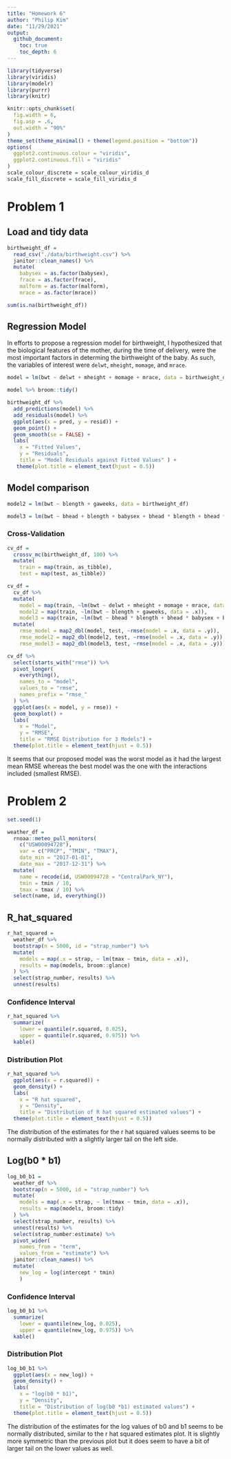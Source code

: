 ```yaml
---
title: "Homework 6"
author: "Philip Kim"
date: "11/29/2021"
output: 
  github_document:
    toc: true
    toc_depth: 6
---
```


```r
library(tidyverse)
library(viridis)
library(modelr)
library(purrr)
library(knitr)

knitr::opts_chunk$set(
  fig.width = 6,
  fig.asp = .6,
  out.width = "90%"
)
theme_set(theme_minimal() + theme(legend.position = "bottom"))
options(
  ggplot2.continuous.colour = "viridis",
  ggplot2.continuous.fill = "viridis"
)
scale_colour_discrete = scale_colour_viridis_d
scale_fill_discrete = scale_fill_viridis_d
```


# Problem 1

## Load and tidy data

```r
birthweight_df =
  read_csv("./data/birthweight.csv") %>% 
  janitor::clean_names() %>% 
  mutate(
    babysex = as.factor(babysex),
    frace = as.factor(frace),
    malform = as.factor(malform),
    mrace = as.factor(mrace))

sum(is.na(birthweight_df))
```

## Regression Model

In efforts to propose a regression model for birthweight, I hypothesized that the biological features of the mother, during the time of delivery, were the most important factors in determing the birthweight of the baby. As such, the variables of interest were `delwt`, `mheight`, `momage`, and `mrace`. 

```r
model = lm(bwt ~ delwt + mheight + momage + mrace, data = birthweight_df)

model %>% broom::tidy()

birthweight_df %>% 
  add_predictions(model) %>% 
  add_residuals(model) %>% 
  ggplot(aes(x = pred, y = resid)) +
  geom_point() +
  geom_smooth(se = FALSE) +
  labs(
    x = "Fitted Values",
    y = "Residuals",
    title = "Model Residuals against Fitted Values" ) +
   theme(plot.title = element_text(hjust = 0.5))
```

## Model comparison

```r
model2 = lm(bwt ~ blength + gaweeks, data = birthweight_df)

model3 = lm(bwt ~ bhead + blength + babysex + bhead * blength + bhead * babysex + blength * babysex + bhead * blength * babysex, data = birthweight_df)
```

### Cross-Validation

```r
cv_df = 
  crossv_mc(birthweight_df, 100) %>% 
  mutate(
    train = map(train, as_tibble),
    test = map(test, as_tibble))

cv_df = 
  cv_df %>% 
  mutate(
    model = map(train, ~lm(bwt ~ delwt + mheight + momage + mrace, data = .x)),
    model2 = map(train, ~lm(bwt ~ blength + gaweeks, data = .x)),
    model3 = map(train, ~lm(bwt ~ bhead * blength + bhead * babysex + blength * babysex + bhead * blength * babysex, data = .x))) %>% 
  mutate(
    rmse_model = map2_dbl(model, test, ~rmse(model = .x, data = .y)),
    rmse_model2 = map2_dbl(model2, test, ~rmse(model = .x, data = .y)),
    rmse_model3 = map2_dbl(model3, test, ~rmse(model = .x, data = .y)))

cv_df %>% 
  select(starts_with("rmse")) %>% 
  pivot_longer(
    everything(),
    names_to = "model",
    values_to = "rmse",
    names_prefix = "rmse_"
  ) %>% 
  ggplot(aes(x = model, y = rmse)) +
  geom_boxplot() +
  labs(
    x = "Model",
    y = "RMSE",
    title = "RMSE Distribution for 3 Models") +
  theme(plot.title = element_text(hjust = 0.5))
```

It seems that our proposed model was the worst model as it had the largest mean RMSE whereas the best model was the one with the interactions included (smallest RMSE). 


# Problem 2

```r
set.seed(1)

weather_df = 
  rnoaa::meteo_pull_monitors(
    c("USW00094728"),
    var = c("PRCP", "TMIN", "TMAX"), 
    date_min = "2017-01-01",
    date_max = "2017-12-31") %>%
  mutate(
    name = recode(id, USW00094728 = "CentralPark_NY"),
    tmin = tmin / 10,
    tmax = tmax / 10) %>%
  select(name, id, everything())
```

## R_hat_squared

```r
r_hat_squared = 
  weather_df %>% 
  bootstrap(n = 5000, id = "strap_number") %>% 
  mutate(
    models = map(.x = strap, ~ lm(tmax ~ tmin, data = .x)),
    results = map(models, broom::glance)
  ) %>% 
  select(strap_number, results) %>% 
  unnest(results)
```

### Confidence Interval

```r
r_hat_squared %>% 
  summarize(
    lower = quantile(r.squared, 0.025),
    upper = quantile(r.squared, 0.975)) %>% 
  kable()
```

### Distribution Plot

```r
r_hat_squared %>% 
  ggplot(aes(x = r.squared)) + 
  geom_density() +
  labs(
    x = "R hat squared",
    y = "Density",
    title = "Distribution of R hat squared estimated values") +
  theme(plot.title = element_text(hjust = 0.5))
```

The distribution of the estimates for the r hat squared values seems to be normally distributed with a slightly larger tail on the left side.

## Log(b0 * b1)

```r
log_b0_b1 = 
  weather_df %>% 
  bootstrap(n = 5000, id = "strap_number") %>% 
  mutate(
    models = map(.x = strap, ~ lm(tmax ~ tmin, data = .x)),
    results = map(models, broom::tidy)
  ) %>% 
  select(strap_number, results) %>% 
  unnest(results) %>% 
  select(strap_number:estimate) %>% 
  pivot_wider(
    names_from = "term",
    values_from = "estimate") %>% 
  janitor::clean_names() %>% 
  mutate(
    new_log = log(intercept * tmin)
    )
```

### Confidence Interval

```r
log_b0_b1 %>% 
  summarize(
    lower = quantile(new_log, 0.025),
    upper = quantile(new_log, 0.975)) %>% 
  kable()
```

### Distribution Plot

```r
log_b0_b1 %>% 
  ggplot(aes(x = new_log)) + 
  geom_density() +
  labs(
    x = "log(b0 * b1)",
    y = "Density",
    title = "Distribution of log(b0 *b1) estimated values") +
  theme(plot.title = element_text(hjust = 0.5))
```

The distribution of the estimates for the log values of b0 and b1 seems to be normally distributed, similar to the r hat squared estimates plot. It is slightly more symmetric than the previous plot but it does seem to have a bit of larger tail on the lower values as well.